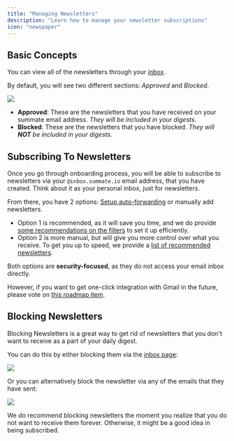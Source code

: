 ```yaml
---
title: "Managing Newsletters"
description: "Learn how to manage your newsletter subscriptions"
icon: "newspaper"
---
```


## Basic Concepts

You can view all of the newsletters through your [inbox](https://summate.io/inbox).

By default, you will see two different sections: _Approved_ and _Blocked_.

<Frame>
  <img src="/images/inbox_basic.png" style={{ borderRadius: "0.5rem" }} />
</Frame>

- **Approved**: These are the newsletters that you have received on your summate email address. _They will be included in your digests._
- **Blocked**: These are the newsletters that you have blocked. _They will **NOT** be included in your digests._

## Subscribing To Newsletters

Once you go through onboarding process, you will be able to subscribe to newsletters via your `@inbox.summate.io` email address, that you have created.
Think about it as your personal inbox, just for newsletters.

From there, you have 2 options: [Setup auto-forwarding](/essentials/auto-forwarding) or manually add newsletters.

- Option 1 is recommended, as it will save you time, and we do provide [some recommendations on the filters](/essentials/auto-forwarding#recommended-filters-setup) to set it up efficiently.
- Option 2 is more manual, but will give you more control over what you receive. To get you up to speed, we provide a [list of recommended newsletters](/useful-links/ai).

Both options are **security-focused**, as they do not access your email inbox directly.

However, if you want to get one-click integration with Gmail in the future, please vote on [this roadmap item](https://summate.canny.io/feature-requests/p/integration-with-gmail).

## Blocking Newsletters

Blocking Newsletters is a great way to get rid of newsletters that you don't want to receive as a part of your daily digest.

You can do this by either blocking them via the [inbox page](https://summate.io/inbox):

<Frame>
  <img src="/images/inbox_main_block.png" style={{ borderRadius: "0.5rem" }} />
</Frame>

Or you can alternatively block the newsletter via any of the emails that they have sent:

<Frame>
  <img
    src="/images/inbox_newsletter_block.png"
    style={{ borderRadius: "0.5rem" }}
  />
</Frame>

We do recommend blocking newsletters the moment you realize that you do not want to receive them forever. Otherwise, it might be a good idea in being subscribed.
